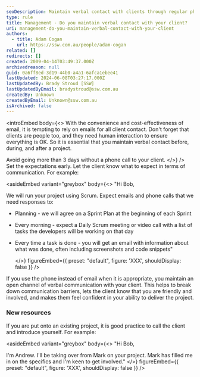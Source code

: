 ```yaml
---
seoDescription: Maintain verbal contact with clients through regular phone calls to ensure open communication and build trust.
type: rule
title: Management - Do you maintain verbal contact with your client?
uri: management-do-you-maintain-verbal-contact-with-your-client
authors:
  - title: Adam Cogan
    url: https://ssw.com.au/people/adam-cogan
related: []
redirects: []
created: 2009-04-14T03:49:37.000Z
archivedreason: null
guid: 0a6ff8ed-3d19-44b0-a4a1-6afca1ebee41
lastUpdated: 2024-06-08T03:27:17.000Z
lastUpdatedBy: Brady Stroud [SSW]
lastUpdatedByEmail: bradystroud@ssw.com.au
createdBy: Unknown
createdByEmail: Unknown@ssw.com.au
isArchived: false
---
```


<introEmbed
  body={<>
With the convenience and cost-effectiveness of email, it is tempting to rely on emails for all client contact. Don't forget that clients are people too, and they need human interaction to ensure everything is OK. So it is essential that you maintain verbal contact before, during, and after a project.

Avoid going more than 3 days without a phone call to your client.
  </>}
/>
Set the expectations early. Let the client know what to expect in terms of communication. For example:

<asideEmbed
  variant="greybox"
  body={<>
    "Hi Bob,

We will run your project using Scrum. Expect emails and phone calls that we need responses to:

- Planning - we will agree on a Sprint Plan at the beginning of each Sprint
- Every morning - expect a Daily Scrum meeting or video call with a list of tasks the developers will be working on that day
- Every time a task is done - you will get an email with information about what was done, often including screenshots and code snippets"

  </>}
  figureEmbed={{
    preset: "default",
    figure: 'XXX',
    shouldDisplay: false
  }}
/>

If you use the phone instead of email when it is appropriate, you maintain an open channel of verbal communication with your client. This helps to break down communication barriers, lets the client know that you are friendly and involved, and makes them feel confident in your ability to deliver the project.

### New resources

If you are put onto an existing project, it is good practice to call the client and introduce yourself. For example:

<asideEmbed
  variant="greybox"
  body={<>
    "Hi Bob,

I'm Andrew. I'll be taking over from Mark on your project. Mark has filled me in on the specifics and I'm keen to get involved."
  </>}
  figureEmbed={{
    preset: "default",
    figure: 'XXX',
    shouldDisplay: false
  }}
/>
